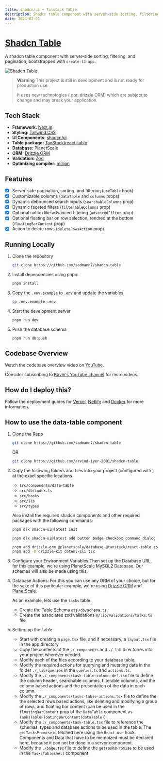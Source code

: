 ```yaml
---
title: shadcn/ui + Tanstack Table
description: Shadcn table component with server-side sorting, filtering, and pagination.
date: 2024-02-01
---
```


# [Shadcn Table](https://table.sadmn.com)

A shadcn table component with server-side sorting, filtering, and pagination, bootstrapped with `create-t3-app`.

[![Shadcn Table](./public/images/blog/shadcn-table.png)](https://table.sadmn.com)

> **Warning**
> This project is still in development and is not ready for production use.
>
> It uses new technologies ( ppr, drizzle ORM) which are subject to change and may break your application.

## Tech Stack

- **Framework:** [Next.js](https://nextjs.org)
- **Styling:** [Tailwind CSS](https://tailwindcss.com)
- **UI Components:** [shadcn/ui](https://ui.shadcn.com)
- **Table package:** [TanStack/react-table](https://tanstack.com/table/v8)
- **Database:** [PlanetScale](https://planetscale.com)
- **ORM:** [Drizzle ORM](https://orm.drizzle.team)
- **Validation:** [Zod](https://zod.dev)
- **Optimizing compiler:** [million](https://million.dev)

## Features

- [x] Server-side pagination, sorting, and filtering (`useTable` hook)
- [x] Customizable columns (`dataTable` and `columns` props)
- [x] Dynamic debounced search inputs (`searchableColumns` prop)
- [x] Dynamic faceted filters (`filterableColumns` prop)
- [x] Optional notion like advanced filtering (`advancedFilter` prop)
- [x] Optional floating bar on row selection, rendred at the bottom (`floatingBarContent` prop)
- [x] Action to delete rows (`deleteRowsAction` prop)

## Running Locally

1. Clone the repository

   ```bash
   git clone https://github.com/sadmann7/shadcn-table
   ```

2. Install dependencies using pnpm

   ```bash
   pnpm install
   ```

3. Copy the `.env.example` to `.env` and update the variables.

   ```bash
   cp .env.example .env
   ```

4. Start the development server

   ```bash
   pnpm run dev
   ```

5. Push the database schema

   ```bash
   pnpm run db:push
   ```

## Codebase Overview

Watch the codebase overview video on [YouTube](https://www.youtube.com/watch?v=BsvjF5Y6-C8&t=1s).

Consider subscribing to [Kavin's YouTube channel](https://www.youtube.com/@livecode247) for more videos.

## How do I deploy this?

Follow the deployment guides for [Vercel](https://create.t3.gg/en/deployment/vercel), [Netlify](https://create.t3.gg/en/deployment/netlify) and [Docker](https://create.t3.gg/en/deployment/docker) for more information.

## How to use the data-table component

1. Clone the Repo

   ```bash
   git clone https://github.com/sadmann7/shadcn-table
   ```

   OR

   ```bash
   git clone https://github.com/arvind-iyer-2001/shadcn-table
   ```

2. Copy the following folders and files into your project (configured with ) at the exact specific locations

   - `src/components/data-table`
   - `src/db/index.ts`
   - `src/hooks`
   - `src/lib`
   - `src/types`

   Also install the required shadcn components and other required packages with the following commands:

   ```bash
   pnpm dlx shadcn-ui@latest init

   pnpm dlx shadcn-ui@latest add button badge checkbox command dialog dropdown-menu input popover select separator skeleton table toast

   pnpm add drizzle-orm @planetscale/database @tanstack/react-table zod drizzle-zod sonner @t3-oss/env-nextjs
   pnpm add -D drizzle-kit dotenv-cli tsx
   ```

3. Configure your Environment Variables
   Then set up the Database URL, for this example, we're using PlanetScale MySQL2 Database. Our schemas will also be made using this.

4. Database Actions: For this you can use any ORM of your choice, but for the sake of this particular example, we're using [Drizzle ORM](https://orm.drizzle.team) and [PlanetScale](https://planetscale.com).

   As an example, lets use the `tasks` table.

   - Create the Table Schema at `@/db/schema.ts`
   - Create the associated zod validations `@/lib/validations/tasks.ts` file

5. Setting up the Table

   - Start with creating a `page.tsx` file, and if necessary, a `layout.tsx` file in the app directory
   - Copy the contents of the `./_components` and `./_lib` directories into your project wherever needed.
   - Modify each of the files according to your database table.
   - Modify the required actions for querying and mutating data in the folder `./_lib/queries` in the `queries.ts` and `actions.ts`.
   - Modify the `./_components/task-table-column-def.tsx` file to define the column header, searchable columns, filterable columns, and the column based actions and the presentation of the data in each column.
   - Modify the `./_components/tasks-table-actions.tsx` file to define the the selected rows based actions, like deleting and modifying a group of rows, and floating bar content (can be used in the `floatingBarContent` prop of the `DataTable` component as `TasksTableFloatingBarContent(dataTable)`)
   - Modify the `./_components/task-table.tsx` file to reference the schemas, types and database actions to be used in the table. The `getTasksPromise` is fetched here using the `React.use` hook. Components and Data that have to be memoized must be declared here, because it can not be done in a server component.
   - Modify the `./page.tsx` file to define the `getTasksPromise` to be used in the `TasksTableShell` component.
